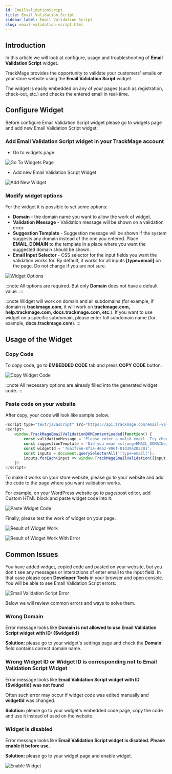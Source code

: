 ```yaml
---
id: EmailValidationScript
title: Email Validation Script
sidebar_label: Email Validation Script
slug: email-validation-script.html
---
```


## Introduction

<p>In this article we will look at configure, usage and troubleshooting of <strong>Email Validation Script</strong> widget.</p>
<p>TrackMage provides the opportunity to validate your customers' emails on your store website using the <strong>Email Validation Script</strong> widget.</p>
<p>The widget is easily embedded on any of your pages (such as registration, check-out, etc.) and checks the entered email in real-time.</p>

## Configure Widget

<p>Before configure Email Validation Script widget please go to widgets page and add new Email Validation Script widget:</p>

### Add Email Validation Script widget in your TrackMage account

- Go to widgets page

![Go To Widgets Page](../../src/img/EmailValidationScript/to-widgets-page.png)

- Add new Email Validation Script Widget

![Add New Widget](../../src/img/EmailValidationScript/new-widget.png)

### Modify widget options

For the widget it is possible to set some options:
- **Domain** - the domain name you want to allow the work of widget.
- **Validation Message** - Validation message will be shown on a validation error.
- **Suggestion Template** - Suggestion message will be shown if the system suggests any domain instead of the one you entered. Place **EMAIL_DOMAIN** to the template in a place where you want the suggested domain should be shown.
- **Email Input Selector** - CSS selector for the input fields you want the validation works for. By default, it works for all inputs **[type=email]** on the page. Do not change if you are not sure.

![Widget Options](../../src/img/EmailValidationScript/widget-options.png)

:::note
All options are required. But only **Domain** does not have a default value.
:::

:::note
Widget will work on domain and all subdomains (for example, if domain is **trackmage.com**, it will work on **trackmage.com, help.trackmage.com, docs.trackmage.com, etc.**).
If you want to use widget on a specific subdomain, please enter full subdomain name (for example, **docs.trackmage.com**).
:::

## Usage of the Widget

### Copy Code

To copy code, go to **EMBEDDED CODE** tab and press **COPY CODE** button.

![Copy Widget Code](../../src/img/EmailValidationScript/copy-code.png)

:::note
All necessary options are already filled into the generated widget code.
:::

### Paste code on your website

After copy, your code will look like sample below.

```javascript
<script type="text/javascript" src="https://api.trackmage.com/email-validation.js"></script>
<script>
    window.TrackMageEmailValidationDOMContentLoaded(function() {
        const validationMessage = 'Please enter a valid email. Try checking the spelling.';
        const suggestionTemplate = 'Did you mean <strong>EMAIL_DOMAIN</strong>? If not, please ignore this message.';
        const widgetId = '76a1f7e6-8f3a-46b2-896f-01d39a283c01';
        const inputs = document.querySelectorAll('[type=email]');
        inputs.forEach(input => window.TrackMageEmailValidation({input, validationMessage, suggestionTemplate, widgetId}));
    })
</script>
```

To make it works on your store website, please go to your website and add the code to the page where you want validation works.

For example, on your WordPress website go to page/post editor, add Custom HTML block and paste widget code into it.

![Paste Widget Code](../../src/img/EmailValidationScript/paste-to-wp.png)

Finally, please test the work of widget on your page.

![Result of Widget Work](../../src/img/EmailValidationScript/result-success.png)

![Result of Widget Work With Error](../../src/img/EmailValidationScript/result-with-error.png)

## Common Issues

You have added widget, copied code and pasted on your website, but you don't see any messages or interactions of enter email to the input field.
In that case please open **Developer Tools** in your browser and open console.
You will be able to see Email Validation Script errors:

![Email Validation Script Error](../../src/img/EmailValidationScript/error.png)

Below we will review common errors and ways to solve them.

### Wrong Domain

Error message looks like **Domain is not allowed to use Email Validation Script widget with ID: {$widgetId}**

**Solution:** please go to your widget's settings page and check the **Domain** field contains correct domain name.

### Wrong Widget ID or Widget ID is corresponding not to Email Validation Script Widget

Error message looks like **Email Validation Script widget with ID {$widgetId} was not found**

Often such error may occur if widget code was edited manually and **widgetId** was changed.

**Solution:** please go to your widget's embedded code page, copy the code and use it instead of used on the website.

### Widget is disabled

Error message looks like **Email Validation Script widget is disabled. Please enable it before use.**

**Solution:** please go to your widget page and enable widget.

![Enable Widget](../../src/img/EmailValidationScript/enable-widget.png)

